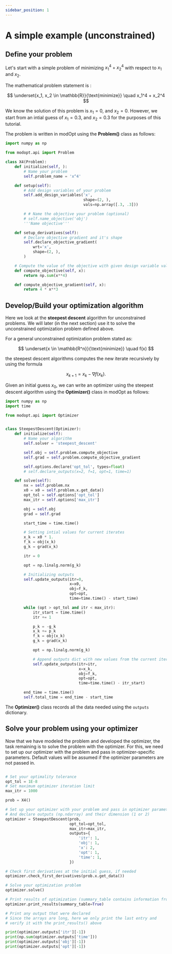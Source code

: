 ```yaml
---
sidebar_position: 1
---
```


# A simple example (unconstrained)

## Define your problem

Let's start with a simple problem of minimizing $x_1^4 + x_2^4$ with respect to $x_1$ and $x_2$.

The mathematical problem statement is : 


$$
\underset{x_1, x_2 \in \mathbb{R}}{\text{minimize}} \quad x_1^4 + x_2^4
$$

We know the solution of this problem is $x_1=0$, and $x_2=0$.
However, we start from an intial guess of $x_1=0.3$, and $x_2=0.3$ for the purposes of this tutorial.

The problem is written in modOpt using the **Problem()** class as follows:


```py
import numpy as np

from modopt.api import Problem

class X4(Problem):
    def initialize(self, ):
        # Name your problem
        self.problem_name = 'x^4'

    def setup(self):
        # Add design variables of your problem
        self.add_design_variables('x',
                                  shape=(2, ),
                                  vals=np.array([.3, .3]))

        # # Name the objective your problem (optional)
        # self.name_objective('obj')
        '''Name objective'''

    def setup_derivatives(self):
        # Declare objective gradient and it's shape
        self.declare_objective_gradient(
            wrt='x',
            shape=(2, ),
        )

    # Compute the value of the objective with given design variable values
    def compute_objective(self, x):
        return np.sum(x**4)

    def compute_objective_gradient(self, x):
        return 4 * x**3
```

## Develop/Build your optimization algorithm

Here we look at the **steepest descent** algorithm for unconstrained problems. 
We will later (in the next section) use it to solve the unconstrained  optimization problem defined above.

For a general unconstrained optimization problem stated as: 

$$
\underset{x \in \mathbb{R^n}}{\text{minimize}} \quad f(x)
$$

the steepest descent algorithms computes the new iterate recursively by using the formula

$$
x_{k+1} = x_{k} - \nabla f(x_k) .
$$

Given an initial guess $x_0$, we can write an optimizer using the steepest descent algorithm using the **Optimizer()** class in modOpt as follows:

```py
import numpy as np
import time

from modopt.api import Optimizer


class SteepestDescent(Optimizer):
    def initialize(self):
        # Name your algorithm
        self.solver = 'steepest_descent'

        self.obj = self.problem.compute_objective
        self.grad = self.problem.compute_objective_gradient

        self.options.declare('opt_tol', types=float)
        # self.declare_outputs(x=2, f=1, opt=1, time=1)

    def solve(self):
        nx = self.problem.nx
        x0 = x0 = self.problem.x.get_data()
        opt_tol = self.options['opt_tol']
        max_itr = self.options['max_itr']

        obj = self.obj
        grad = self.grad

        start_time = time.time()

        # Setting intial values for current iterates
        x_k = x0 * 1.
        f_k = obj(x_k)
        g_k = grad(x_k)

        itr = 0

        opt = np.linalg.norm(g_k)

        # Initializing outputs
        self.update_outputs(itr=0,
                            x=x0,
                            obj=f_k,
                            opt=opt,
                            time=time.time() - start_time)

        while (opt > opt_tol and itr < max_itr):
            itr_start = time.time()
            itr += 1

            p_k = -g_k
            x_k += p_k
            f_k = obj(x_k)
            g_k = grad(x_k)

            opt = np.linalg.norm(g_k)

            # Append outputs dict with new values from the current iteration
            self.update_outputs(itr=itr,
                                x=x_k,
                                obj=f_k,
                                opt=opt,
                                time=time.time() - itr_start)

        end_time = time.time()
        self.total_time = end_time - start_time
```

The **Optimizer()** class records all the data needed using the `outputs` dictionary.

## Solve your problem using your optimizer

Now that we have modeled the problem and developed the optimizer, the task remaining is to solve the problem with the optimizer.
For this, we need to set up our optimizer with the problem and pass in optimizer-specific parameters. 
Default values will be assumed if the optimizer parameters are not passed in.

```py

# Set your optimality tolerance
opt_tol = 1E-8
# Set maximum optimizer iteration limit
max_itr = 1000

prob = X4()

# Set up your optimizer with your problem and pass in optimizer parameters
# And declare outputs (np.ndarray) and their dimension (1 or 2)
optimizer = SteepestDescent(prob,
                            opt_tol=opt_tol,
                            max_itr=max_itr,
                            outputs={
                                'itr': 1,
                                'obj': 1,
                                'x': 2,
                                'opt': 1,
                                'time': 1,
                            })

# Check first derivatives at the initial guess, if needed
optimizer.check_first_derivatives(prob.x.get_data())

# Solve your optimization problem
optimizer.solve()

# Print results of optimization (summary_table contains information from each iteration)
optimizer.print_results(summary_table=True)

# Print any output that were declared
# Since the arrays are long, here we only print the last entry and
# verify it with the print_results() above

print(optimizer.outputs['itr'][-1])
print(np.sum(optimizer.outputs['time']))
print(optimizer.outputs['obj'][-1])
print(optimizer.outputs['opt'][-1])

```




